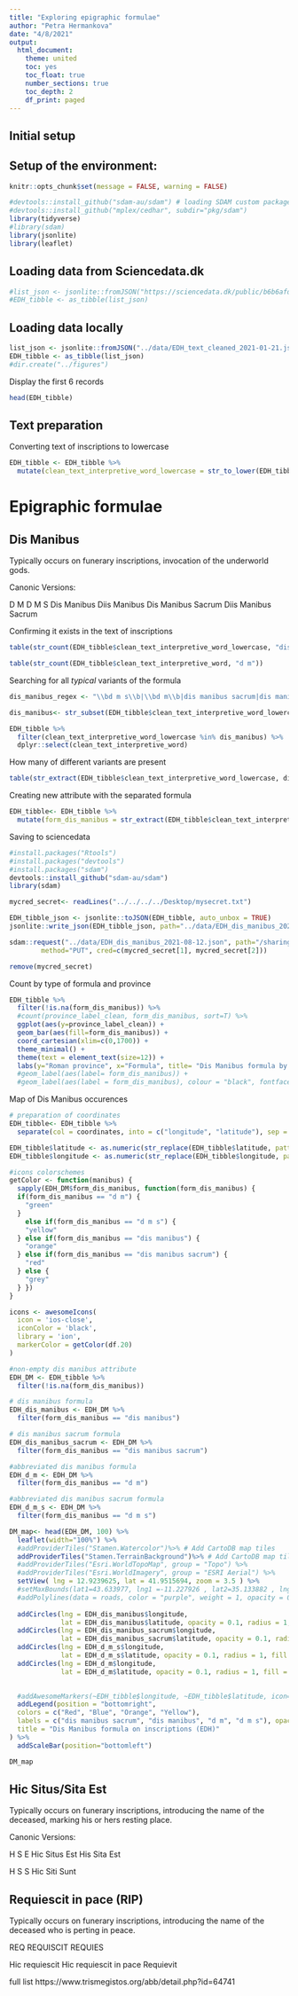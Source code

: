 ```yaml
---
title: "Exploring epigraphic formulae"
author: "Petra Hermankova"
date: "4/8/2021"
output:
  html_document:
    theme: united
    toc: yes
    toc_float: true
    number_sections: true
    toc_depth: 2
    df_print: paged
---
```


## Initial setup

## Setup of the environment:

```r

knitr::opts_chunk$set(message = FALSE, warning = FALSE)

#devtools::install_github("sdam-au/sdam") # loading SDAM custom package, if not working try devtools::install_github("mplex/cedhar", subdir="pkg/sdam")
#devtools::install_github("mplex/cedhar", subdir="pkg/sdam")
library(tidyverse)
#library(sdam)
library(jsonlite)
library(leaflet)
```

## Loading data from Sciencedata.dk

```r
#list_json <- jsonlite::fromJSON("https://sciencedata.dk/public/b6b6afdb969d378b70929e86e58ad975/EDH_text_cleaned_2021-01-21.json")
#EDH_tibble <- as_tibble(list_json)
```

## Loading data locally
```r
list_json <- jsonlite::fromJSON("../data/EDH_text_cleaned_2021-01-21.json")
EDH_tibble <- as_tibble(list_json)
#dir.create("../figures")
```

Display the first 6 records
```r
head(EDH_tibble)
```

## Text preparation

Converting text of inscriptions to lowercase

```r
EDH_tibble <- EDH_tibble %>% 
  mutate(clean_text_interpretive_word_lowercase = str_to_lower(EDH_tibble$clean_text_interpretive_word))
```


# Epigraphic formulae


## Dis Manibus 
Typically occurs on funerary inscriptions, invocation of the underworld gods.

Canonic Versions:

D M
D M S
Dis Manibus
Diis Manibus
Dis Manibus Sacrum
Diis Manibus Sacrum

Confirming it exists in the text of inscriptions
```r
table(str_count(EDH_tibble$clean_text_interpretive_word_lowercase, "dis manibus"))
```

```r
table(str_count(EDH_tibble$clean_text_interpretive_word, "d m"))
```

Searching for all *typical* variants of the formula
```r
dis_manibus_regex <- "\\bd m s\\b|\\bd m\\b|dis manibus sacrum|dis manibus"

dis_manibus<- str_subset(EDH_tibble$clean_text_interpretive_word_lowercase, dis_manibus_regex)

EDH_tibble %>% 
  filter(clean_text_interpretive_word_lowercase %in% dis_manibus) %>% 
  dplyr::select(clean_text_interpretive_word)
```

How many of different variants are present
```r
table(str_extract(EDH_tibble$clean_text_interpretive_word_lowercase, dis_manibus_regex))
```

Creating new attribute with the separated formula
```r
EDH_tibble<- EDH_tibble %>% 
  mutate(form_dis_manibus = str_extract(EDH_tibble$clean_text_interpretive_word_lowercase, dis_manibus_regex))
```


Saving to sciencedata
```r
#install.packages("Rtools")
#install.packages("devtools")
#install.packages("sdam")
devtools::install_github("sdam-au/sdam")
library(sdam)
```

```r
mycred_secret<- readLines("../../../../Desktop/mysecret.txt")

EDH_tibble_json <- jsonlite::toJSON(EDH_tibble, auto_unbox = TRUE)
jsonlite::write_json(EDH_tibble_json, path="../data/EDH_dis_manibus_2021-08-12.json")

sdam::request("../data/EDH_dis_manibus_2021-08-12.json", path="/sharingout/648597@au.dk/SDAM_root/SDAM_data/EDH/public", force = TRUE,
        method="PUT", cred=c(mycred_secret[1], mycred_secret[2]))

remove(mycred_secret)
```




Count by type of formula and province
```r
EDH_tibble %>% 
  filter(!is.na(form_dis_manibus)) %>% 
  #count(province_label_clean, form_dis_manibus, sort=T) %>% 
  ggplot(aes(y=province_label_clean)) + 
  geom_bar(aes(fill=form_dis_manibus)) +
  coord_cartesian(xlim=c(0,1700)) +
  theme_minimal() +
  theme(text = element_text(size=12)) +
  labs(y="Roman province", x="Formula", title= "Dis Manibus formula by province", subtitle = "n=81,476 insc (EDH)") 
  #geom_label(aes(label= form_dis_manibus)) +
  #geom_label(aes(label = form_dis_manibus), colour = "black", fontface = "bold", hjust = -0.1) 
```


Map of Dis Manibus occurences
```r
# preparation of coordinates
EDH_tibble<- EDH_tibble %>% 
  separate(col = coordinates, into = c("longitude", "latitude"), sep = ",")

EDH_tibble$latitude <- as.numeric(str_replace(EDH_tibble$latitude, pattern = "\\)", replacement=""))
EDH_tibble$longitude <- as.numeric(str_replace(EDH_tibble$longitude, pattern = "c\\(", replacement=""))
```


```r
#icons colorschemes
getColor <- function(manibus) {
  sapply(EDH_DM$form_dis_manibus, function(form_dis_manibus) {
  if(form_dis_manibus == "d m") {
    "green"
  }
    else if(form_dis_manibus == "d m s") {
    "yellow"
  } else if(form_dis_manibus == "dis manibus") {
    "orange"
  } else if(form_dis_manibus == "dis manibus sacrum") {
    "red"
  } else {
    "grey"
  } })
}

icons <- awesomeIcons(
  icon = 'ios-close',
  iconColor = 'black',
  library = 'ion',
  markerColor = getColor(df.20)
)
```



```r
#non-empty dis manibus attribute
EDH_DM <- EDH_tibble %>% 
  filter(!is.na(form_dis_manibus))

# dis manibus formula
EDH_dis_manibus <- EDH_DM %>% 
  filter(form_dis_manibus == "dis manibus")

# dis manibus sacrum formula
EDH_dis_manibus_sacrum <- EDH_DM %>% 
  filter(form_dis_manibus == "dis manibus sacrum")

#abbreviated dis manibus formula
EDH_d_m <- EDH_DM %>% 
  filter(form_dis_manibus == "d m")

#abbreviated dis manibus sacrum formula
EDH_d_m_s <- EDH_DM %>% 
  filter(form_dis_manibus == "d m s")

DM_map<- head(EDH_DM, 100) %>% 
  leaflet(width="100%") %>%
  #addProviderTiles("Stamen.Watercolor")%>% # Add CartoDB map tiles
  addProviderTiles("Stamen.TerrainBackground")%>% # Add CartoDB map tiles
  #addProviderTiles("Esri.WorldTopoMap", group = "Topo") %>%
  #addProviderTiles("Esri.WorldImagery", group = "ESRI Aerial") %>%
  setView( lng = 12.9239625, lat = 41.9515694, zoom = 3.5 ) %>%
  #setMaxBounds(lat1=43.633977, lng1 =-11.227926 , lat2=35.133882 , lng2=50.882336) %>%
  #addPolylines(data = roads, color = "purple", weight = 1, opacity = 0.7) %>% 
  
  addCircles(lng = EDH_dis_manibus$longitude, 
             lat = EDH_dis_manibus$latitude, opacity = 0.1, radius = 1, fill = T , color = "blue" , fillColor = "blue",) %>%
  addCircles(lng = EDH_dis_manibus_sacrum$longitude, 
             lat = EDH_dis_manibus_sacrum$latitude, opacity = 0.1, radius = 1, fill = T , color = "red" , fillColor = "red",) %>%
  addCircles(lng = EDH_d_m_s$longitude, 
             lat = EDH_d_m_s$latitude, opacity = 0.1, radius = 1, fill = T , color = "yellow" , fillColor = "yellow",)  %>% 
  addCircles(lng = EDH_d_m$longitude, 
             lat = EDH_d_m$latitude, opacity = 0.1, radius = 1, fill = T , color = "orange" , fillColor = "orange",) %>% 

  
  #addAwesomeMarkers(~EDH_tibble$longitude, ~EDH_tibble$latitude, icon=icons) %>% 
  addLegend(position = "bottomright",
  colors = c("Red", "Blue", "Orange", "Yellow"),
  labels = c("dis manibus sacrum", "dis manibus", "d m", "d m s"), opacity = 1,
  title = "Dis Manibus formula on inscriptions (EDH)" 
) %>% 
  addScaleBar(position="bottomleft")

DM_map
```



## Hic Situs/Sita Est

Typically occurs on funerary inscriptions, introducing the name of the deceased, marking his or hers resting place.

Canonic Versions:

H S E
Hic Situs Est
His Sita Est

H S S
Hic Siti Sunt

## Requiescit in pace (RIP)

Typically occurs on funerary inscriptions, introducing the name of the deceased who is perting in peace.

REQ
REQUISCIT
REQUIES

Hic requiescit
Hic requiescit in pace
Requievit 

full list https://www.trismegistos.org/abb/detail.php?id=64741

